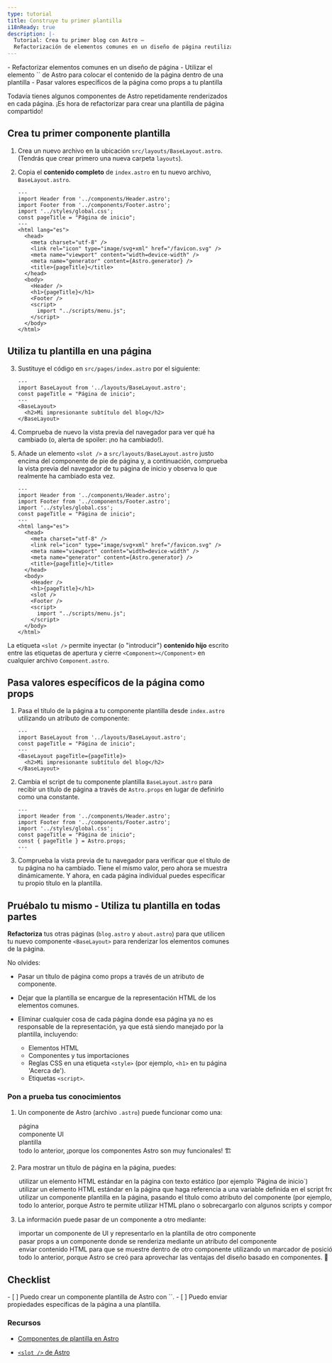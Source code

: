 ```yaml
---
type: tutorial
title: Construye tu primer plantilla
i18nReady: true
description: |-
  Tutorial: Crea tu primer blog con Astro —
  Refactorización de elementos comunes en un diseño de página reutilizable
---
```




<PreCheck>
  - Refactorizar elementos comunes en un diseño de página
  - Utilizar el elemento `<slot />` de Astro para colocar el contenido de la página dentro de una plantilla
  - Pasar valores específicos de la página como props a tu plantilla
</PreCheck>

Todavía tienes algunos componentes de Astro repetidamente renderizados en cada página. ¡Es hora de refactorizar para crear una plantilla de página compartido!

## Crea tu primer componente plantilla

1. Crea un nuevo archivo en la ubicación `src/layouts/BaseLayout.astro`. (Tendrás que crear primero una nueva carpeta `layouts`).

2. Copia el **contenido completo** de `index.astro` en tu nuevo archivo, `BaseLayout.astro`.

    ```astro title="src/layouts/BaseLayout.astro"
    ---
    import Header from '../components/Header.astro';
    import Footer from '../components/Footer.astro';
    import '../styles/global.css';
    const pageTitle = "Página de inicio";
    ---
    <html lang="es">
      <head>
        <meta charset="utf-8" />
        <link rel="icon" type="image/svg+xml" href="/favicon.svg" />
        <meta name="viewport" content="width=device-width" />
        <meta name="generator" content={Astro.generator} />
        <title>{pageTitle}</title>
      </head>
      <body>
        <Header />
        <h1>{pageTitle}</h1>
        <Footer />
        <script>
          import "../scripts/menu.js";
        </script>
      </body>
    </html>
    ```

## Utiliza tu plantilla en una página

3. Sustituye el código en `src/pages/index.astro` por el siguiente:

    ```astro title="src/pages/index.astro"
    ---
    import BaseLayout from '../layouts/BaseLayout.astro';
    const pageTitle = "Página de inicio";
    ---
    <BaseLayout>
      <h2>Mi impresionante subtítulo del blog</h2>
    </BaseLayout>
    ```
 
4. Comprueba de nuevo la vista previa del navegador para ver qué ha cambiado (o, alerta de spoiler: ¡no ha cambiado!).
    
5. Añade un elemento `<slot />` a `src/layouts/BaseLayout.astro` justo encima del componente de pie de página y, a continuación, comprueba la vista previa del navegador de tu página de inicio y observa lo que realmente ha cambiado esta vez.

    ```astro title="src/layouts/BaseLayout.astro" ins={18}
    ---
    import Header from '../components/Header.astro';
    import Footer from '../components/Footer.astro';
    import '../styles/global.css';
    const pageTitle = "Página de inicio";
    ---
    <html lang="es">
      <head>
        <meta charset="utf-8" />
        <link rel="icon" type="image/svg+xml" href="/favicon.svg" />
        <meta name="viewport" content="width=device-width" />
        <meta name="generator" content={Astro.generator} />
        <title>{pageTitle}</title>
      </head>
      <body>
        <Header />
        <h1>{pageTitle}</h1>
        <slot />
        <Footer />
        <script>
          import "../scripts/menu.js";
        </script>
      </body>
    </html>
    ```

 La etiqueta `<slot />` permite inyectar (o "introducir") **contenido hijo** escrito entre las etiquetas de apertura y cierre `<Component></Component>` en cualquier archivo `Component.astro`.

## Pasa valores específicos de la página como props

1. Pasa el título de la página a tu componente plantilla desde `index.astro` utilizando un atributo de componente: 

    ```astro title="src/pages/index.astro" 'pageTitle={pageTitle}'
    ---
    import BaseLayout from '../layouts/BaseLayout.astro';
    const pageTitle = "Página de inicio";
    ---
    <BaseLayout pageTitle={pageTitle}>
      <h2>Mi impresionante subtítulo del blog</h2>
    </BaseLayout>
    ```

2. Cambia el script de tu componente plantilla `BaseLayout.astro` para recibir un título de página a través de `Astro.props` en lugar de definirlo como una constante.

    ```astro title="src/layouts/BaseLayout.astro" del={5} ins={6}
    ---
    import Header from '../components/Header.astro';
    import Footer from '../components/Footer.astro';
    import '../styles/global.css';
    const pageTitle = "Página de inicio";
    const { pageTitle } = Astro.props;
    ---
    ```

3. Comprueba la vista previa de tu navegador para verificar que el título de tu página no ha cambiado. Tiene el mismo valor, pero ahora se muestra dinámicamente. Y ahora, en cada página individual puedes especificar tu propio título en la plantilla.


<Box icon="puzzle-piece">

## Pruébalo tu mismo - Utiliza tu plantilla en todas partes

**Refactoriza** tus otras páginas (`blog.astro` y `about.astro`) para que utilicen tu nuevo componente `<BaseLayout>` para renderizar los elementos comunes de la página.

No olvides:

- Pasar un título de página como props a través de un atributo de componente.

- Dejar que la plantilla se encargue de la representación HTML de los elementos comunes.

- Eliminar cualquier cosa de cada página donde esa página ya no es responsable de la representación, ya que está siendo manejado por la plantilla, incluyendo: 

  - Elementos HTML
  - Componentes y tus importaciones 
  - Reglas CSS en una etiqueta `<style>` (por ejemplo, `<h1>` en tu página 'Acerca de').
  - Etiquetas `<script>`.
</Box>



<Box icon="question-mark">

### Pon a prueba tus conocimientos

1. Un componente de Astro (archivo `.astro`) puede funcionar como una:

    <MultipleChoice>
      <Option>página</Option>
      <Option>componente UI</Option>
      <Option>plantilla</Option>
      <Option isCorrect>todo lo anterior, ¡porque los componentes Astro son muy funcionales! 🏗️</Option>
    </MultipleChoice>

2. Para mostrar un título de página en la página, puedes:

    <MultipleChoice>
      <Option>
        utilizar un elemento HTML estándar en la página con texto estático (por ejemplo `<h1>Página de inicio</h1>`)
      </Option>
      <Option>
        utilizar un elemento HTML estándar en la página que haga referencia a una variable definida en el script frontmatter del componente (por ejemplo, `<h1>{pageTitle}</h1>`)
      </Option>
      <Option>
        utilizar un componente plantilla en la página, pasando el título como atributo del componente (por ejemplo, `<BaseLayout title="Página de inicio" />` o `<BaseLayout title={pageTitle} />`)
      </Option>
      <Option isCorrect>
        todo lo anterior, porque Astro te permite utilizar HTML plano o sobrecargarlo con algunos scripts y componentes. 💪
      </Option>
    </MultipleChoice>

3. La información puede pasar de un componente a otro mediante:

    <MultipleChoice>
      <Option>
        importar un componente de UI y representarlo en la plantilla de otro componente
      </Option>
      <Option>
        pasar props a un componente donde se renderiza mediante un atributo del componente
      </Option>
      <Option>
        enviar contenido HTML para que se muestre dentro de otro componente utilizando un marcador de posición `<slot />`.
      </Option>
      <Option isCorrect>
        todo lo anterior, porque Astro se creó para aprovechar las ventajas del diseño basado en componentes. 🧩
      </Option>
    </MultipleChoice>

</Box>

<Box icon="check-list">

## Checklist

<Checklist>
- [ ] Puedo crear un componente plantilla de Astro con `<slot />`.
- [ ] Puedo enviar propiedades específicas de la página a una plantilla.
</Checklist>
</Box>

### Recursos

- [Componentes de plantilla en Astro](/es/basics/layouts/)

- [`<slot />` de Astro](/es/basics/astro-components/#slots)
